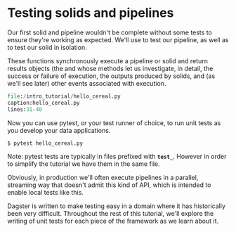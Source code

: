
# Testing solids and pipelines

Our first solid and pipeline wouldn't be complete without some tests to
ensure they're working as expected. We'll use <PyObject module="dagster" object="execute_pipeline" displayText="execute_pipeline()" /> to test our
pipeline, as well as <PyObject module="dagster" object="execute_solid" displayText="execute_solid()" /> to test our solid in isolation.

These functions synchronously execute a pipeline or solid and return
results objects (the <PyObject module="dagster" object="SolidExecutionResult" /> and <PyObject module="dagster" object="PipelineExecutionResult" /> whose
methods let us investigate, in detail, the success or failure of execution, the outputs produced by solids, and (as we'll
see later) other events associated with execution.

```python literalinclude startLine=31
file:/intro_tutorial/hello_cereal.py
caption:hello_cereal.py
lines:31-40
```

Now you can use pytest, or your test runner of choice, to run unit tests
as you develop your data applications.

```bash
$ pytest hello_cereal.py
```

Note: pytest tests are typically in files prefixed with
**`test_`**. However in order to simplify the tutorial we have
them in the same file.

Obviously, in production we'll often execute pipelines in a parallel,
streaming way that doesn't admit this kind of API, which is intended to
enable local tests like this.

Dagster is written to make testing easy in a domain where it has
historically been very difficult. Throughout the rest of this tutorial,
we'll explore the writing of unit tests for each piece of the framework
as we learn about it.

